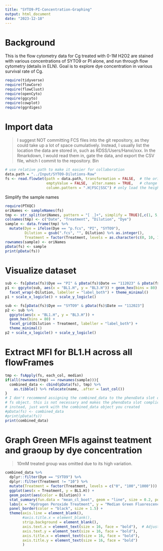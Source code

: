 ```yaml
---
title: "SYTO9-PI-Concentration-Graphing"
output: html_document
date: "2023-12-18"
---
```


# Background
This is the flow cytometry data for Cg treated with 0-1M H2O2 are stained with various concentrations of SYTO9 or PI alone, and run through flow cytometry (details in ELN). Goal is to explore dye concentration in various survival rate of Cg.

```r
require(tidyverse)
require(flowCore)
require(flowClust)
require(openCyto)
require(ggcyto)
require(cowplot)
require(ggrdiges)
```

# Import data
> I suggest NOT committing FCS files into the git repository, as they
could take up a lot of space cumulatively. Instead, I usually list the location
the data are stored in, such as RDSS/Users/Hanxi/xxx. In the Rmarkdown, I would
read them in, gate the data, and export the CSV file, which I commit to the repository.
> Bin

```r
# use relative path to make it easier for collaboration
data.path = "../Input/SYTO9-Dilutions-Raw"
fs <- read.flowSet(path = data.path, transformation = FALSE,  # the original values are already linearized. 
                   emptyValue = FALSE,  alter.names = TRUE,   # change parameter names to R format
                   column.pattern = ".H|FSC|SSC") # only load the height variables for the fluorescent parameters
```

Simplify the sample names

```r
require(PTXQC)
oriNames <- sampleNames(fs)
tmp <- str_split(oriNames, pattern = "[ _]+", simplify = TRUE)[,c(1, 5, 6, 7)] 
colnames(tmp) <- c("Date", "Treatment", "Dilution", "Dye") 
sample <- data.frame(tmp) %>% 
  mutate(Dye = ifelse(Dye == "p.fcs", "PI", "SYTO9"), 
         Dilution = gsub(".fcs", "", Dilution) %>% as.integer(),
         Treatment = factor(Treatment, levels = as.character(c(0, 10, 100, 1000))))
rownames(sample) <- oriNames
pData(fs) <- sample
print(pData(fs))
```

# Visualize dataset

```r
sub <- fs[pData(fs)$Dye == "PI" & pData(fs)$Date == "112023" & pData(fs)$Treatment == "0"]
p1 <- ggcyto(sub, aes(x = "BL1.H", y = "BL3.H")) + geom_hex(bins = 80) + 
  facet_wrap(~Dilution, labeller = "label_both") + theme_minimal()
p1 + scale_x_logicle() + scale_y_logicle()
```

```r
sub <- fs[pData(fs)$Dye == "SYTO9" & pData(fs)$Date == "112023"]
p2 <- sub %>% 
  ggcyto(aes(x = "BL1.H", y = "BL3.H")) + 
  geom_hex(bins = 80) + 
  facet_grid(Dilution ~ Treatment, labeller = "label_both") + 
  theme_minimal()
p2 + scale_x_logicle() + scale_y_logicle()
```

# Extract MFI for BL1.H across all flowFrames
```r
tmp <- fsApply(fs, each_col, median)
if(all(rownames(tmp) == rownames(sample))){
  combined_data <- cbind(pData(fs), tmp) %>% 
    as.tibble() %>% relocate(name, .after = last_col())
}
# I don't recommend assigning the combined_data to the phenoData slot of the
# fs object. this is not necessary and makes the phenoData slot complicated
# instead, just work with the combined_data object you created
#pData(fs) <- combined_data
#print(pData(fs))
print(combined_data)
```

# Graph Green MFIs against teatment and graoup by dye concentration
>10mM treated group was omitted due to its high variation.

```r
combined_data %>%
  dplyr::filter(Dye == "SYTO9") %>% 
  dplyr::filter(Treatment != "10") %>%
  mutate(Treatment = factor(Treatment, levels = c("0", "100","1000")))  %>%
  ggplot(aes(x = Treatment, y = BL1.H)) +
  geom_point(aes(color = Dilution)) +
  stat_summary(fun.data = "mean_cl_boot", geom = "line", size = 0.2, position = position_nudge(x = 0.1), aes(group = Dilution, color = Dilution)) +
  labs(x = "Hydrogen Peroxide Treatment", y = "Median Green Fluorescence") +
  panel_border(color = "black", size = 1.5) +
  theme(axis.line = element_blank(),
        #axis.title.x = element_blank(), 
        strip.background = element_blank(),
        axis.text.x = element_text(size = 16, face = "bold"),  # Adjust size and face (bold)
        axis.text.y = element_text(size = 16, face = "bold"),
        axis.title.x = element_text(size = 16, face = "bold"),
        axis.title.y = element_text(size = 16, face = "bold")
        )
```


















